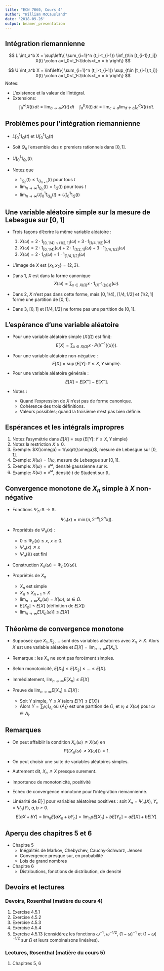 ```yaml
---
title: "ECN 7060, Cours 4"
author: "William McCausland"
date: '2018-09-26'
output: beamer_presentation
---
```


## Intégration riemannienne

$$ L \int_a^b X = 
\sup\left\{
\sum_{i=1}^n (t_i-t_{i-1})
\inf_{t\in [t_{i-1},t_i]} X(t) \colon a=t_0<t_1<\ldots<t_n = b
\right\} $$

$$ U \int_a^b X = 
\inf\left\{
\sum_{i=1}^n (t_i-t_{i-1})
\sup_{t\in [t_{i-1},t_i]} X(t) \colon a=t_0<t_1<\ldots<t_n = b
\right\} $$
Notes:

* L'existence et la valeur de l'intégral.
* Extensions:
$$ \int_{0}^\infty X(t)\, dt = \lim_{b\to \infty} X(t)\, dt
\quad \int_a^b X(t)\, dt = \lim_{c \downarrow a} \lim_{d \uparrow b} \int_c^d X(t)\, dt. $$

## Problèmes pour l'intégration riemannienne

* $L \int_0^1 1_Q(t)$ et $U \int_0^1 1_Q(t)$

* Soit $Q_n$ l'ensemble des $n$ premiers rationnels dans $[0,1]$.

* $U \int_0^1 1_{Q_n}(t)$.

* Notez que
    * $1_{Q_n}(t) \leq 1_{Q_{n+1}}(t)$ pour tous $t$
    * $\lim_{n\to \infty} 1_{Q_n}(t) = 1_Q(t)$ pour tous $t$
    * $\lim_{n\to \infty} U \int_0^1 1_{Q_n}(t) \neq U \int_0^1 1_Q(t)$

## Une variable aléatoire simple sur la mesure de Lebesgue sur $[0,1]$

* Trois façons d'écrire la même variable aléatoire :

    1. $X(\omega) = 2 \cdot 1_{[0,1/4) \cap (1/2,1]}(\omega) + 3 \cdot 1_{[1/4,1/2]}(\omega)$
    1. $X(\omega) = 2 \cdot 1_{[0,1/4)}(\omega) + 2 \cdot 1_{(1/2,1]}(\omega) + 3 \cdot 1_{[1/4,1/2]}(\omega)$
    1. $X(\omega) = 2 \cdot 1_{\Omega}(\omega) + 1 \cdot 1_{[1/4,1/2]}(\omega)$
    
* L'image de $X$ est $\{x_1,x_2\} = \{2, 3\}$.

* Dans 1, $X$ est dans la forme canonique
$$ X(\omega) = \sum_{x \in X(\Omega)} x \cdot 1_{\{X^{-1}(\{x\})\}}(\omega). $$

* Dans 2, $X$ n'est pas dans cette forme, mais $[0,1/4)$, $[1/4,1/2]$ et $(1/2,1]$ forme une partition de $[0,1]$.

* Dans 3, $[0,1]$ et $[1/4,1/2]$ ne forme pas une partition de $[0,1]$.

## L'espérance d'une variable aléatoire

* Pour une variable aléatoire simple ($X(\Omega)$ est fini):
$$ E[X] = \sum_{x \in X(\Omega)} x \cdot P(X^{-1}(\{x\})). $$

* Pour une variable aléatoire non-négative :
$$ E[X] = \sup \{E[Y] \colon Y \leq X,\, Y\,\mbox{simple}\}. $$

* Pour une variable aléatoire générale :
$$ E[X] = E[X^+] - E[X^-]. $$
* Notes :
    * Quand l'expression de $X$ n'est pas de forme canonique.
    * Cohérence des trois définitions.
    * Valeurs possibles; quand la troisième n'est pas bien définie.

## Espérances et les intégrals impropres

1. Notez l'asymétrie dans $E[X] = \sup \{E[Y] \colon Y \leq X,\, Y\,\mbox{simple}\}$
1. Notez la restriction $X\geq 0$.
1. Exemple: $X(\omega) = 1/\sqrt{\omega}$, mesure de Lebesgue sur $[0,1]$.
1. Exemple: $X(\omega) = 1/\omega$, mesure de Lebesgue sur $[0,1]$.
1. Exemple: $X(\omega) = e^\omega$, densité gaussienne sur $\mathbb{R}$.
1. Example: $X(\omega) = e^\omega$, densité $t$ de Student sur $\mathbb{R}$.

## Convergence monotone de $X_n$ simple à $X$ non-négative

* Fonctions $\Psi_n \colon \mathbb{R} \to \mathbb{R}$.
$$ \Psi_n(x) = \min(n,2^{-n} \lfloor 2^n x \rfloor). $$

* Propriétés de $\Psi_n(x)$ :
    * $0 \leq \Psi_n(x) \leq x$, $x \geq 0$.
    * $\Psi_n(x) \nearrow x$
    * $\Psi_n(\mathbb{R})$ est fini
    
* Construction $X_n(\omega) = \Psi_n(X(\omega))$.

* Propriétés de $X_n$
    * $X_n$ est simple
    * $X_n \leq X_{n+1} \leq X$
    * $\lim_{n\to \infty} X_n(\omega) = X(\omega)$, $\omega \in \Omega$.
    * $E[X_n] \leq E[X]$ (définition de $E[X]$)
    * $\lim_{n\to \infty} E[X_n(\omega)] \leq E[X]$

## Théorème de convergence monotone

* Supposez que $X_1, X_2,\ldots$ sont des variables aléatoires avec $X_n \nearrow X$.
Alors $X$ est une variable aléatoire et $E[X] = \lim_{n\to \infty} E[X_n]$.

* Remarque : les $X_n$ ne sont pas forcément simples.

* Selon monotonicité, $E[X_1] \leq E[X_2] \leq \ldots \leq E[X]$.

* Immédiatement, $\lim_{n\to \infty} E[X_n] \leq E[X]$

* Preuve de $\lim_{n\to \infty} E[X_n] \geq E[X]$ :

    * Soit $Y$ simple, $Y \leq X$ (alors $E[Y] \leq E[X]$)
    * Alors $Y = \sum_i v_i 1_{A_i}$ où $\{A_1\}$ est une partition de $\Omega$, et $v_i \leq X(\omega)$ pour $\omega \in A_i$.
    
## Remarques

* On peut affaiblir la condition $X_n(\omega) \nearrow X(\omega)$ en
$$ P(\{X_n(\omega) \nearrow X(\omega)\}) = 1. $$

* On peut choisir une suite de variables aléatoires simples.

* Autrement dit, $X_n \nearrow X$ presque surement.

* Importance de monotonicité, positivité

* Échec de convergence monotone pour l'intégration riemannienne.

* Linéarité de $E[\cdot]$ pour variables aléatoires positives :
soit $X_n = \Psi_n(X)$, $Y_n = \Psi_n(Y)$, $a,b\geq 0$.
$$ E[aX + bY] = \lim_n E[aX_n + bY_n] = \lim_n aE[X_n] + bE[Y_n]
= aE[X] + bE[Y]. $$

## Aperçu des chapitres 5 et 6

* Chapitre 5
    * Inégalités de Markov, Chebychev, Cauchy-Schwarz, Jensen
    * Convergence presque sur, en probabilité
    * Lois de grand nombres
* Chapitre 6
    * Distributions, fonctions de distribution, de densité
    
## Devoirs et lectures

### Devoirs, Rosenthal (matière du cours 4)

1. Exercise 4.5.1
2. Exercise 4.5.2
3. Exercise 4.5.3
4. Exercise 4.5.4
5. Exercise 4.5.13 (considérez les fonctions $\omega^{-1}$, $\omega^{-1/2}$, $(1-\omega)^{-1}$ et $(1-\omega)^{-1/2}$ sur $\Omega$ et leurs combinaisons linéaires).

### Lectures, Rosenthal (matière du cours 5)
1. Chapitres 5, 6


